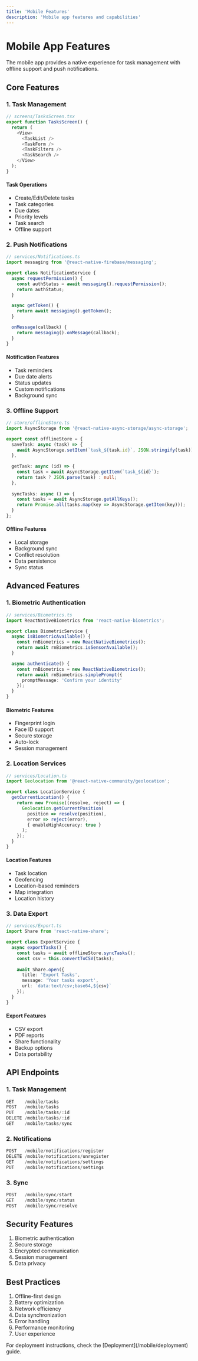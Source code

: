 ```yaml
---
title: 'Mobile Features'
description: 'Mobile app features and capabilities'
---
```


# Mobile App Features

The mobile app provides a native experience for task management with offline support and push notifications.

## Core Features

### 1. Task Management

```typescript
// screens/TasksScreen.tsx
export function TasksScreen() {
  return (
    <View>
      <TaskList />
      <TaskForm />
      <TaskFilters />
      <TaskSearch />
    </View>
  );
}
```

#### Task Operations

- Create/Edit/Delete tasks
- Task categories
- Due dates
- Priority levels
- Task search
- Offline support

### 2. Push Notifications

```typescript
// services/Notifications.ts
import messaging from '@react-native-firebase/messaging';

export class NotificationService {
  async requestPermission() {
    const authStatus = await messaging().requestPermission();
    return authStatus;
  }

  async getToken() {
    return await messaging().getToken();
  }

  onMessage(callback) {
    return messaging().onMessage(callback);
  }
}
```

#### Notification Features

- Task reminders
- Due date alerts
- Status updates
- Custom notifications
- Background sync

### 3. Offline Support

```typescript
// store/offlineStore.ts
import AsyncStorage from '@react-native-async-storage/async-storage';

export const offlineStore = {
  saveTask: async (task) => {
    await AsyncStorage.setItem(`task_${task.id}`, JSON.stringify(task));
  },
  
  getTask: async (id) => {
    const task = await AsyncStorage.getItem(`task_${id}`);
    return task ? JSON.parse(task) : null;
  },
  
  syncTasks: async () => {
    const tasks = await AsyncStorage.getAllKeys();
    return Promise.all(tasks.map(key => AsyncStorage.getItem(key)));
  }
};
```

#### Offline Features

- Local storage
- Background sync
- Conflict resolution
- Data persistence
- Sync status

## Advanced Features

### 1. Biometric Authentication

```typescript
// services/Biometrics.ts
import ReactNativeBiometrics from 'react-native-biometrics';

export class BiometricService {
  async isBiometricAvailable() {
    const rnBiometrics = new ReactNativeBiometrics();
    return await rnBiometrics.isSensorAvailable();
  }

  async authenticate() {
    const rnBiometrics = new ReactNativeBiometrics();
    return await rnBiometrics.simplePrompt({
      promptMessage: 'Confirm your identity'
    });
  }
}
```

#### Biometric Features

- Fingerprint login
- Face ID support
- Secure storage
- Auto-lock
- Session management

### 2. Location Services

```typescript
// services/Location.ts
import Geolocation from '@react-native-community/geolocation';

export class LocationService {
  getCurrentLocation() {
    return new Promise((resolve, reject) => {
      Geolocation.getCurrentPosition(
        position => resolve(position),
        error => reject(error),
        { enableHighAccuracy: true }
      );
    });
  }
}
```

#### Location Features

- Task location
- Geofencing
- Location-based reminders
- Map integration
- Location history

### 3. Data Export

```typescript
// services/Export.ts
import Share from 'react-native-share';

export class ExportService {
  async exportTasks() {
    const tasks = await offlineStore.syncTasks();
    const csv = this.convertToCSV(tasks);
    
    await Share.open({
      title: 'Export Tasks',
      message: 'Your tasks export',
      url: `data:text/csv;base64,${csv}`
    });
  }
}
```

#### Export Features

- CSV export
- PDF reports
- Share functionality
- Backup options
- Data portability

## API Endpoints

### 1. Task Management

```typescript
GET    /mobile/tasks
POST   /mobile/tasks
PUT    /mobile/tasks/:id
DELETE /mobile/tasks/:id
GET    /mobile/tasks/sync
```

### 2. Notifications

```typescript
POST   /mobile/notifications/register
DELETE /mobile/notifications/unregister
GET    /mobile/notifications/settings
PUT    /mobile/notifications/settings
```

### 3. Sync

```typescript
POST   /mobile/sync/start
GET    /mobile/sync/status
POST   /mobile/sync/resolve
```

## Security Features

1. Biometric authentication
2. Secure storage
3. Encrypted communication
4. Session management
5. Data privacy

## Best Practices

1. Offline-first design
2. Battery optimization
3. Network efficiency
4. Data synchronization
5. Error handling
6. Performance monitoring
7. User experience

<Note>
  For deployment instructions, check the [Deployment](/mobile/deployment) guide.
</Note> 
